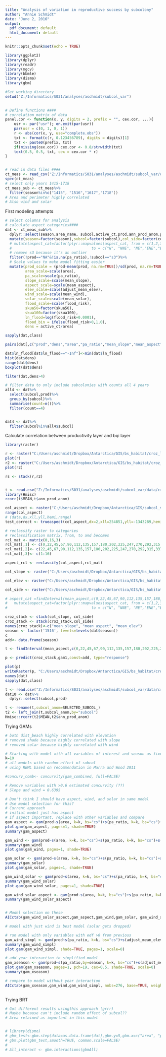 ```yaml
---
title: "Analysis of variation in reproductive success by subcolony"
author: "Annie Schmidt"
date: "June 2, 2016"
output:
  pdf_document: default
  html_document: default
---
```



```r
knitr::opts_chunk$set(echo = TRUE)

```

```r
library(ggplot2)
library(dplyr)
library(readr)
library(mgcv)
library(bbmle)
library(dismo)
library(gbm)

#Set working directory
setwd("Z:/Informatics/S031/analyses/aschmidt/subcol_var")

  
# Define functions #### 
# correlation matrix of data
panel.cor <- function(x, y, digits = 2, prefix = "", cex.cor, ...){
    usr <- par("usr"); on.exit(par(usr))
    par(usr = c(0, 1, 0, 1))
    r <- abs(cor(x, y, use="complete.obs"))
    txt <- format(c(r, 0.123456789), digits = digits)[1]
    txt <- paste0(prefix, txt)
    if(missing(cex.cor)) cex.cor <- 0.8/strwidth(txt)
    text(0.5, 0.5, txt, cex = cex.cor * r)
}


# read in data files ####
ct_meas <- read_csv("Z:/Informatics/S031/analyses/aschmidt/subcol_var/data/croz_selected_meas_ct_all.csv")
spec(ct_meas)
# select only years 1415-1718
ct_meas_sub <- ct_meas%>%
  filter(season%in%c("1415", "1516","1617","1718"))
# Area and perimeter highly correlated
# Also wind and solar
```


First modeling attempts
```r
# select columns for analysis
# calculate aspect categories####
dat <- ct_meas_sub%>%
  dplyr::select(season,area_name, subcol,active_ct,prod,ann_prod_anom,prod_anom,area,perim,pa_ratio,mean_slope,mean_aspect,adjust_mean_elev, mean_elev,mean_wind,mean_solar,flood_risk,skua50,skua100, col_side)%>%
  mutate(season=factor(season),subcol=factor(subcol),col_side=factor(col_side), aspect_cat =factor(findInterval(mean_aspect,c(0,22,45,67,90,112,135,157,180,202,225,247,270,292,315,337,360))))%>%
  # mutate(aspect_cat=factor(plyr::mapvalues(aspect_cat, from = c(1,2,3,4,5,6,10,14,15,16),
  #                                    to = c("N", "NNE", "NE","ENE","E","ESE","SSW","WNW","NW","NNW")),levels=c("N", "NNE", "NE","ENE","E","ESE","SSW","WNW","NW","NNW"), order=TRUE))%>%
  # remove s3 because it's an outlier
  filter(!prod=="NA"&!is.na(pa_ratio),!subcol=="s3")%>%
  # Scale values to make model fitting easier
  mutate(prod_scale = (prod-mean(prod, na.rm=TRUE))/sd(prod, na.rm=TRUE),
         area_scale=scale(area),
         pa_scale=scale(pa_ratio),
         slope_scale=scale(mean_slope),
         aspect_scale=scale(mean_aspect),
         elev_scale=scale(adjust_mean_elev),
         wind_scale=scale(mean_wind),
         solar_scale=scale(mean_solar),
         flood_scale=scale(flood_risk),
         skua50=factor(skua50),
         skua100=factor(skua100),
         ln_flood=log(flood_risk+0.0001),
         flood_bin = ifelse(flood_risk>0,1,0),
         dens = active_ct/area)

sapply(dat,class)

pairs(dat[,c("prod","dens","area","pa_ratio","mean_slope","mean_aspect","adjust_mean_elev", "mean_wind", "mean_solar","flood_risk","skua50","skua100")],lower.panel = panel.smooth, upper.panel = panel.cor)

dat$ln_flood[dat$ln_flood=="-Inf"]<-min(dat$ln_flood)
hist(dat$dens)
range(dat$dens)
boxplot(dat$dens)

filter(dat,dens>4)

# filter data to only include subcolonies with counts all 4 years
all4 <- dat%>%
  select(subcol,prod)%>%
  group_by(subcol)%>%
  summarise(count=n())%>%
  filter(count==4)


dat4 <- dat%>%
  filter(subcol%in%all4$subcol)
```

Calculate correlation between productivity layer and bqi layer
```r
library(raster)

r <- raster("C:/Users/aschmidt/Dropbox/Antarctica/GIS/bs_habitat/croz_last_bqi_surface_ebk2.tif")
plot(r)
r2 <- raster("C:/Users/aschmidt/Dropbox/Antarctica/GIS/bs_habitat/croz_prod_surface_ebk.tif")
plot(r2)

rs <- stack(r,r2)


t <- read.csv("Z:/Informatics/S031/analyses/aschmidt/subcol_var/data/croz_2014_mean_bqi_prod_anom.txt")
library(Hmisc)
rcorr(t$MEAN,t$ann_prod_anom)

col_aspect <- raster("C:/Users/aschmidt/Dropbox/Antarctica/GIS/subcol_var/croz/layers/croz_aspect.tif")
range(col_aspect)
# (data,dx,xll,yll,hemi,range)
test_correct <- trueaspect(col_aspect,dx=2,xll=254851,yll=-1343289,hemi=1,range=1)

# reclassify raster to categories
# reclassification matrix, from, to and becomes
rcl_mat <- matrix(0,16,3)
rcl_mat[,1] <- c(0,22,45,67,90,112,135,157,180,202,225,247,270,292,315,337)
rcl_mat[,2]<- c(22,45,67,90,112,135,157,180,202,225,247,270,292,315,337,360)
rcl_mat[,3]<- c(1:16)

aspect_rcl <- reclassify(col_aspect,rcl_mat)

col_slope <- raster("C:/Users/aschmidt/Dropbox/Antarctica/GIS/bs_habitat/croz_col_slope4.tif")

col_elev <- raster("C:/Users/aschmidt/Dropbox/Antarctica/GIS/bs_habitat/croz_col_elev2.tif")

col_side <- raster("C:/Users/aschmidt/Dropbox/Antarctica/GIS/bs_habitat/croz_col_side_proj.tif")

# aspect_cat =findInterval(mean_aspect,c(0,22,45,67,90,112,135,157,180,202,225,247,270,292,315,337,360)))%>%
#   mutate(aspect_cat=factor(plyr::mapvalues(aspect_cat, from = c(1,2,3,4,5,6,10,14,15,16),
#                                      to = c("N", "NNE", "NE","ENE","E","ESE","SSW","WNW","NW","NNW"))))

croz_stack <- stack(col_slope, col_side)
croz_stack <- stack(croz_stack,col_side)
names(croz_stack)<-c("mean_slope", "mean_aspect", "mean_elev")
season <- factor('1516', levels=levels(dat$season))
c
add<- data.frame(season)

t <- findInterval(mean_aspect,c(0,22,45,67,90,112,135,157,180,202,225,247,270,292,315,337,360))

p <- predict(croz_stack,gam1,const=add, type="response")

plot(p)
writeRaster(p, "C:/Users/aschmidt/Dropbox/Antarctica/GIS/bs_habitat/croz_predict_prod.tif", format="GTiff")
names(dat)
sapply(dat,class)

t <- read.csv("Z:/Informatics/S031/analyses/aschmidt/subcol_var/data/croz_2014_predicted_mean_prod.txt", header=TRUE)
dat10 <- dat%>%
  dplyr::select(subcol,prod)

t <- rename(t,subcol_anom=SELECTED_SUBCOL_)
t2 <- left_join(t,subcol_anom,by="subcol")
Hmisc::rcorr(t2$MEAN,t2$ann_prod_anom)
```

Trying GAMs
```r
# both dist_beach highly correlated with elevation
# removed shade because highly correlated with slope
# removed solar because highly correlated with wind

# Starting with model with all variables of interest and season as fixed effect
k=10
# all models with random effect of subcol
# using REML based on recommendation in Marra and Wood 2011

#concurv_comb<- concurvity(gam_combined, full=FALSE)

# Remove variables with >0.6 estimated concurvity (??)
# Slope and wind = 0.6395

# Don't think I should have aspect, wind, and solar in same model
# Use model selection for this?
# Current approach
# initial model just has aspect
# if aspect important, replace with other variables and compare
gam_aspect <- gam(prod~s(area, k=k, bs="cs")+s(pa_ratio, k=k, bs="cs")+s(mean_slope,k=k, bs="cs")+s(adjust_mean_elev,k=k, bs="cs")+s(mean_aspect,k=10, bs="cc")+s(flood_risk, k=k, bs="cs")+skua50+season+s(subcol, bs="re"),data=dat, method = "REML")
plot.gam(gam_aspect, pages=1, shade=TRUE)
summary(gam_aspect)

gam_wind <- gam(prod~s(area, k=k, bs="cs")+s(pa_ratio, k=k, bs="cs")+s(mean_slope,k=k, bs="cs")+s(adjust_mean_elev,k=k, bs="cs")+s(mean_wind,k=k, bs="cs")+s(flood_risk, k=k, bs="cs")+skua50+season+s(subcol, bs="re"),data=dat, method = "REML")
summary(gam_wind)
plot.gam(gam_wind, pages=1, shade=TRUE)

gam_solar <- gam(prod~s(area, k=k, bs="cs")+s(pa_ratio, k=k, bs="cs")+s(mean_slope,k=k, bs="cs")+s(adjust_mean_elev,k=k, bs="cs")+s(mean_solar,k=k, bs="cs")+s(flood_risk, k=k, bs="cs")+skua50+season+s(subcol, bs="re"),data=dat, method = "REML")
summary(gam_solar)
plot.gam(gam_solar, pages=1, shade=TRUE)

gam_wind_solar <- gam(prod~s(area, k=k, bs="cs")+s(pa_ratio, k=k, bs="cs")+s(mean_slope,k=k, bs="cs")+s(adjust_mean_elev,k=k, bs="cs")+s(mean_solar,k=k, bs="cs")+s(mean_wind,k=k, bs="cs")+s(flood_risk, k=k, bs="cs")+skua50+season+s(subcol, bs="re"),data=dat, method = "REML")
summary(gam_wind_solar)
plot.gam(gam_wind_solar, pages=1, shade=TRUE)

gam_wind_solar_aspect <- gam(prod~s(area, k=k, bs="cs")+s(pa_ratio, k=k, bs="cs")+s(mean_slope,k=k, bs="cs")+s(adjust_mean_elev,k=k, bs="cs")+s(mean_aspect,k=k, bs="cs")+s(mean_aspect,k=k, bs="cs")+s(mean_wind,k=k, bs="cs")+s(flood_risk, k=k, bs="cs")+skua50+season+s(subcol, bs="re"),data=dat, method = "REML")
summary(gam_wind_solar_aspect)


# Model selection on these
AICctab(gam_wind_solar_aspect,gam_aspect,gam_wind,gam_solar, gam_wind_solar,nobs=276, base=TRUE, weights=TRUE, logLik=TRUE)

# model with just wind is best model (solar gets dropped)

# run model with only variables with edf >0 from previous
gam_wind_simpl <- gam(prod~s(pa_ratio, k=k, bs="cs")+s(adjust_mean_elev,k=k, bs="cs")+s(mean_wind,k=8,bs="cs")+season+s(subcol, bs="re"),data=dat, method = "REML")
summary(gam_wind_simpl)
plot.gam(gam_wind_simpl, shade=TRUE, pages=1, scale=0)

# add year interaction to simplified model
gam_xseason <- gam(prod~s(pa_ratio,by=season, k=k, bs="cs")+s(adjust_mean_elev,by=season,k=k, bs="cs")+s(mean_wind, by=season,k=k, bs="cs")+season+s(subcol, bs="re"),data=dat, method = "REML")
plot.gam(gam_xseason, pages=1, pch=19, cex=0.5, shade=TRUE, scale=0)
summary(gam_xseason)  

# compare to model without year interaction
AICctab(gam_xseason,gam_wind,gam_wind_simpl, nobs=276, base=TRUE, weights=TRUE, logLik=TRUE)
  
```
Trying BRT
```r

# Got different results usingthis approach (grrr)
# Maybe because can't include random effect of subcol??
# Area retained as important in this model


# library(dismo)
# gbm_test<-gbm.step(data=as.data.frame(dat),gbm.y=5,gbm.x=c("area", "pa_ratio", "mean_slope", "adjust_mean_elev", "mean_wind", "mean_aspect", "mean_solar", "flood_risk", "skua50", "season"),tree.complexity=5,learning.rate=0.0001,family="gaussian",max.trees=10000)
# gbm.plot(gbm_test,smooth=TRUE, common.scale=FALSE)
# 
# All_interact <- gbm.interactions(gbmAll)




```
